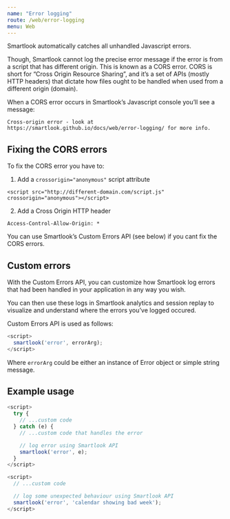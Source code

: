 ```yaml
---
name: "Error logging"
route: /web/error-logging
menu: Web
---
```



Smartlook automatically catches all unhandled Javascript errors.

Though, Smartlook cannot log the precise error message if the error is from a script that has different origin. This is known as a CORS error.
CORS is short for “Cross Origin Resource Sharing”, and it’s a set of APIs (mostly HTTP headers) that dictate how files ought to be handled when used from a different origin (domain).

When a CORS error occurs in Smartlook’s Javascript console you’ll see a message:

`Cross-origin error - look at https://smartlook.github.io/docs/web/error-logging/ for more info.`


## Fixing the CORS errors

To fix the CORS error you have to:

1) Add a `crossorigin="anonymous"` script attribute
```
<script src="http://different-domain.com/script.js" crossorigin="anonymous"></script>
```

2) Add a Cross Origin HTTP header
```
Access-Control-Allow-Origin: *
```

You can use Smartlook’s Custom Errors API (see below) if you cant fix the CORS errors.

## Custom errors

With the Custom Errors API, you can customize how Smartlook log errors that had been handled in your application in any way you wish.

You can then use these logs in Smartlook analytics and session replay to visualize and understand where the errors you’ve logged occured.

Custom Errors API is used as follows:

```js
<script>
  smartlook('error', errorArg);
</script>
```

Where `errorArg` could be either an instance of Error object or simple string message.


## Example usage

```js
<script>
  try {
    // ...custom code
  } catch (e) {
    // ...custom code that handles the error

    // log error using Smartlook API
    smartlook('error', e);
  }
</script>
```

```js
<script>
  // ...custom code

  // log some unexpected behaviour using Smartlook API
  smartlook('error', 'calendar showing bad week');
</script>
```
